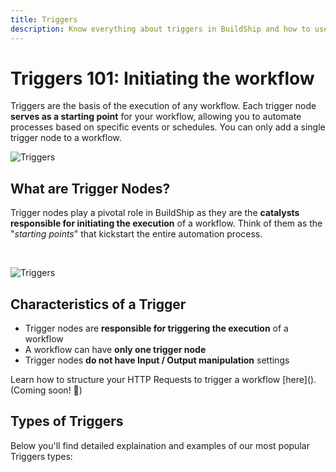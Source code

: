 ```yaml
---
title: Triggers
description: Know everything about triggers in BuildShip and how to use them.
---
```




# Triggers 101: Initiating the workflow

Triggers are the basis of the execution of any workflow. Each trigger node **serves as a starting point** for your workflow, allowing you to automate processes based on specific events or schedules. You can only add a single trigger node to a workflow.

<Image src={triggers1} alt="Triggers" width={1200} priority={true} />

## What are Trigger Nodes?

Trigger nodes play a pivotal role in BuildShip as they are the **catalysts responsible for initiating the execution** of a workflow. Think of them as the "*starting points*" that kickstart the entire automation process.

&nbsp;

<div style={{
      display: 'flex',
      justifyContent: 'center', // Center horizontally
      alignItems: 'center', // Center vertically
    }}>
    <Image src={triggers2} alt="Triggers" width={1200} />
</div>

## Characteristics of a Trigger

- Trigger nodes are **responsible for triggering the execution** of a workflow
- A workflow can have **only one trigger node**
- Trigger nodes **do not have Input / Output manipulation** settings

<Callout type="info" emoji="💡">
Learn how to structure your HTTP Requests to trigger a workflow [here](). (Coming soon! 🚧)
</Callout>

## Types of Triggers

Below you'll find detailed explaination and examples of our most popular Triggers types:

<Cards>
  <Card icon="✷ " title="REST API Call" href="/docs/nodes/trigger-nodes/rest-api" />
  <Card icon="✷ " title="Scheduled CRON" href="" />
  <Card icon="✷ " title="Scheduled Interval" href="" />
</Cards>
